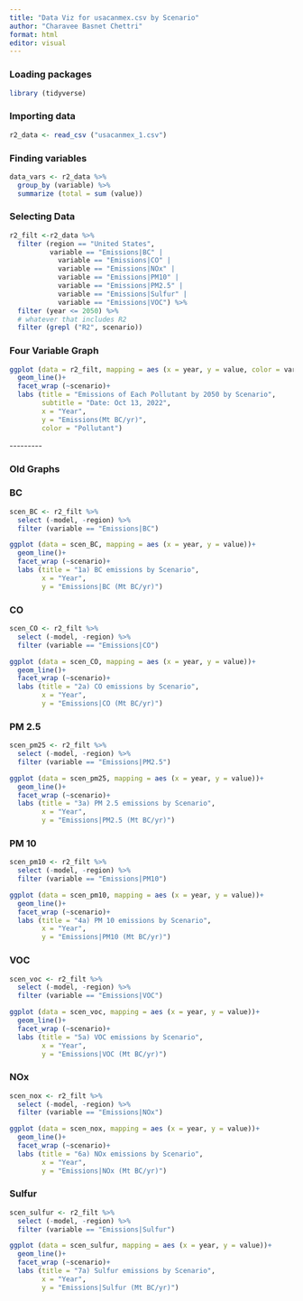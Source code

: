 ```yaml
---
title: "Data Viz for usacanmex.csv by Scenario"
author: "Charavee Basnet Chettri"
format: html
editor: visual
---
```


### Loading packages

```r
library (tidyverse)
```

### Importing data

```r
r2_data <- read_csv ("usacanmex_1.csv")

```

### Finding variables

```r
data_vars <- r2_data %>%  
  group_by (variable) %>% 
  summarize (total = sum (value))
```

### Selecting Data 

```r
r2_filt <-r2_data %>% 
  filter (region == "United States",
          variable == "Emissions|BC" | 
            variable == "Emissions|CO" |
            variable == "Emissions|NOx" |
            variable == "Emissions|PM10" | 
            variable == "Emissions|PM2.5" | 
            variable == "Emissions|Sulfur" |
            variable == "Emissions|VOC") %>% 
  filter (year <= 2050) %>% 
  # whatever that includes R2
  filter (grepl ("R2", scenario))
```

### Four Variable Graph 

```r

ggplot (data = r2_filt, mapping = aes (x = year, y = value, color = variable))+
  geom_line()+
  facet_wrap (~scenario)+
  labs (title = "Emissions of Each Pollutant by 2050 by Scenario",
        subtitle = "Date: Oct 13, 2022",
        x = "Year",
        y = "Emissions(Mt BC/yr)",
        color = "Pollutant")

```

\-\-\-\-\-\-\-\--

### Old Graphs

### BC

```r

scen_BC <- r2_filt %>% 
  select (-model, -region) %>% 
  filter (variable == "Emissions|BC") 

ggplot (data = scen_BC, mapping = aes (x = year, y = value))+
  geom_line()+
  facet_wrap (~scenario)+
  labs (title = "1a) BC emissions by Scenario",
        x = "Year",
        y = "Emissions|BC (Mt BC/yr)")

```

### CO

```r

scen_CO <- r2_filt %>% 
  select (-model, -region) %>% 
  filter (variable == "Emissions|CO") 

ggplot (data = scen_CO, mapping = aes (x = year, y = value))+
  geom_line()+
  facet_wrap (~scenario)+
  labs (title = "2a) CO emissions by Scenario",
        x = "Year",
        y = "Emissions|CO (Mt BC/yr)")
```

### PM 2.5

```r
scen_pm25 <- r2_filt %>% 
  select (-model, -region) %>% 
  filter (variable == "Emissions|PM2.5") 

ggplot (data = scen_pm25, mapping = aes (x = year, y = value))+
  geom_line()+
  facet_wrap (~scenario)+
  labs (title = "3a) PM 2.5 emissions by Scenario",
        x = "Year",
        y = "Emissions|PM2.5 (Mt BC/yr)")
```

### PM 10

```r
scen_pm10 <- r2_filt %>% 
  select (-model, -region) %>% 
  filter (variable == "Emissions|PM10") 

ggplot (data = scen_pm10, mapping = aes (x = year, y = value))+
  geom_line()+
  facet_wrap (~scenario)+
  labs (title = "4a) PM 10 emissions by Scenario",
        x = "Year",
        y = "Emissions|PM10 (Mt BC/yr)")
```

### VOC

```r
scen_voc <- r2_filt %>% 
  select (-model, -region) %>% 
  filter (variable == "Emissions|VOC") 

ggplot (data = scen_voc, mapping = aes (x = year, y = value))+
  geom_line()+
  facet_wrap (~scenario)+
  labs (title = "5a) VOC emissions by Scenario",
        x = "Year",
        y = "Emissions|VOC (Mt BC/yr)")
```

### NOx

```r
scen_nox <- r2_filt %>% 
  select (-model, -region) %>% 
  filter (variable == "Emissions|NOx")

ggplot (data = scen_nox, mapping = aes (x = year, y = value))+
  geom_line()+
  facet_wrap (~scenario)+
  labs (title = "6a) NOx emissions by Scenario",
        x = "Year",
        y = "Emissions|NOx (Mt BC/yr)")
```

### Sulfur

```r
scen_sulfur <- r2_filt %>% 
  select (-model, -region) %>% 
  filter (variable == "Emissions|Sulfur")

ggplot (data = scen_sulfur, mapping = aes (x = year, y = value))+
  geom_line()+
  facet_wrap (~scenario)+
  labs (title = "7a) Sulfur emissions by Scenario",
        x = "Year",
        y = "Emissions|Sulfur (Mt BC/yr)")
```

### 

